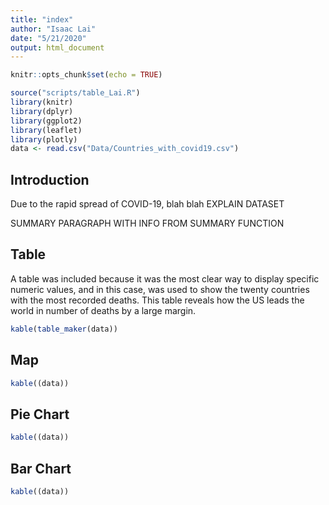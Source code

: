 ```yaml
---
title: "index"
author: "Isaac Lai"
date: "5/21/2020"
output: html_document
---
```


```r
knitr::opts_chunk$set(echo = TRUE)
```

```r
source("scripts/table_Lai.R")
library(knitr)
library(dplyr)
library(ggplot2)
library(leaflet)
library(plotly)
data <- read.csv("Data/Countries_with_covid19.csv")
```

## Introduction
Due to the rapid spread of COVID-19, blah blah
EXPLAIN DATASET

SUMMARY PARAGRAPH WITH INFO FROM SUMMARY FUNCTION


## Table
A table was included because it was the most clear way to display specific numeric values, and in this case, was used to show the twenty countries with the most recorded deaths. This table reveals how the US leads the world in number of deaths by a large margin.
```r
kable(table_maker(data))
```

## Map

```r
kable((data))
```
## Pie Chart

```r
kable((data))
```
## Bar Chart

```r
kable((data))
```